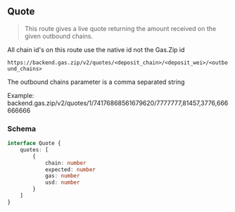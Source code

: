
## Quote

> This route gives a live quote returning the amount received on the given outbound chains.

<Callout type="note">
All chain id's on this route use the native id not the Gas.Zip id
</Callout>

`https://backend.gas.zip/v2/quotes/<deposit_chain>/<deposit_wei>/<outbound_chains>`

<Callout type="info">
The outbound chains parameter is a comma separated string

Example: backend.gas.zip/v2/quotes/1/74176868561679620/7777777,81457,3776,666666666
</Callout>

### Schema

```ts
interface Quote {
    quotes: [
        {
            chain: number
            expected: number
            gas: number
            usd: number
        }
    ]
}
```
